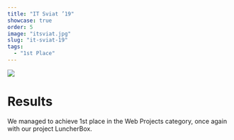 ```yaml
---
title: "IT Sviat ’19"
showcase: true
order: 5
image: "itsviat.jpg"
slug: "it-sviat-19"
tags:
  - "1st Place"
---
```


![](/itsviat.jpg)

# Results

We managed to achieve 1st place in the Web Projects category, once again with our project LuncherBox.
